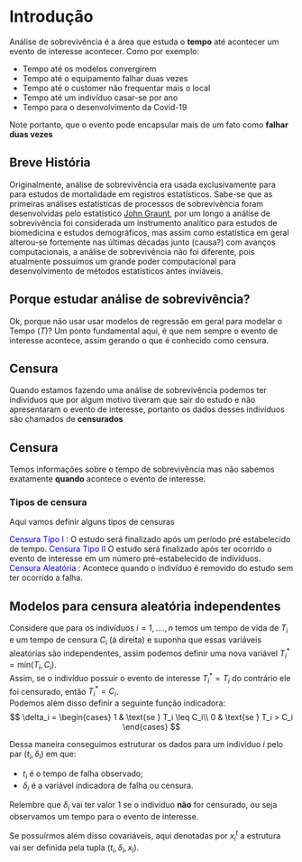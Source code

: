 # Introdução


Análise de sobrevivência é a área que estuda o **tempo** até acontecer um evento de interesse acontecer. Como por exemplo:

* Tempo até os modelos convergirem
* Tempo até o equipamento falhar duas vezes
* Tempo até o customer não frequentar mais o local
* Tempo até um indivíduo casar-se por ano
* Tempo para o desenvolvimento da Covid-19

Note portanto, que o evento pode encapsular mais de um fato como  **falhar duas vezes**

## Breve História

Originalmente, análise de sobrevivência era usada exclusivamente para para estudos de mortalidade em registros estatísticos. Sabe-se que as primeiras análises estatísticas de processos de sobrevivência foram desenvolvidas pelo estatístico [John Graunt](https://en.wikipedia.org/wiki/John_Graunt), por um longo a análise de sobrevivência foi considerada um instrumento analítico para estudos de biomedicina  e estudos demográficos, mas assim como estatística em geral alterou-se fortemente nas últimas décadas junto (causa?) com avanços computacionais, a análise de sobrevivência não foi diferente, pois atualmente possuímos um grande poder computacional para desenvolvimento de métodos estatísticos antes inviáveis.

## Porque estudar análise de sobrevivência?
Ok, porque não usar usar modelos de regressão em geral para modelar o Tempo (*T*)? Um ponto fundamental aqui, é que nem sempre o evento de interesse acontece, assim gerando o que é conhecido como censura.

## Censura
Quando estamos fazendo uma análise de sobrevivência podemos ter indivíduos que por algum motivo tiveram que sair do estudo e não apresentaram o evento de interesse, portanto os dados desses indivíduos são chamados de **censurados**  

::: {.callout-tip appearance="simple" icon=false}

## Censura

Temos informações sobre o tempo de sobrevivência mas não sabemos exatamente **quando** acontece o evento de interesse.
:::

### Tipos de censura
Aqui vamos definir alguns tipos de censuras

<span style="color:blue">Censura Tipo I </span>: O estudo será finalizado após um período pré estabelecido de tempo.
<span style="color:blue">Censura Tipo II </span> O estudo será finalizado após ter ocorrido o evento de interesse em um número pré-estabelecido de indivíduos.  
<span style="color:blue">Censura Aleatória </span>: Acontece quando o indivíduo é removido do estudo sem ter ocorrido a falha.

## Modelos para censura aleatória independentes  
Considere que para os indivíduos $i = 1,....,n$ temos um tempo de vida de $T_i$ e um tempo de censura $C_i$ (á direita) e suponha que essas variáveis aleatórias são independentes, assim podemos definir uma nova variável $T_{i}^{*} = \text{min}(T_i, C_i)$.  
Assim, se o indivíduo possuir o evento de interesse $T_{i}^{*} = T_i$ do contrário ele foi censurado, então $T_{i}^{*} = C_i$.   
Podemos além disso definir  a seguinte função indicadora:
$$
\delta_i = \begin{cases}
  1  & \text{se }  T_i \leq C_i\\
  0 & \text{se } T_i > C_i
\end{cases}
$$

Dessa maneira conseguimos estruturar os dados para um indivíduo $i$ pelo par $(t_i,\delta_i)$ em que:

* $t_i$ é o tempo de falha observado;  
* $\delta_i$ é  a variável indicadora de falha ou censura.


:::{.callout-note}
Relembre que $\delta_i$ vai ter valor 1 se o indivíduo **não** for censurado, ou seja observamos um tempo para o evento de interesse.
:::

Se possuírmos além disso covariáveis, aqui denotadas por $x_i^{t}$ a estrutura vai ser definida pela tupla $(t_i,\delta_i, x_i)$.

